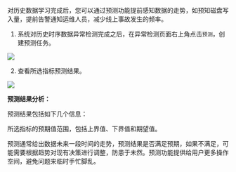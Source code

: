 对历史数据学习完成后，您可以通过预测功能提前感知数据的走势，如预知磁盘写入量，提前告警通知运维人员，减少线上事故发生的频率。

1. 系统对历史时序数据异常检测完成之后，在异常检测页面右上角点击`预测`，创建预测任务。

![](https://pandora-kibana.qiniu.com/create_prediction.png)

2. 查看所选指标预测结果。

 ![](https://pandora-kibana.qiniu.com/prediction_result.png)
 
 **预测结果分析：**

预测结果包括如下几个信息：

所选指标的预期值范围，包括上界值、下界值和期望值。

预测通常给出数据未来一段时间的走势，预测结果是否满足预期，如果不满足，可能需要根据趋势对现有决策进行调整，防患于未然。预测功能提供给用户更多操作空间，避免问题来临时手忙脚乱。